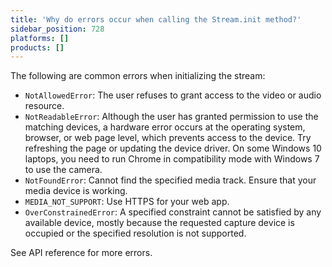 ```yaml
---
title: 'Why do errors occur when calling the Stream.init method?'
sidebar_position: 728
platforms: []
products: []
---
```



The following are common errors when initializing the stream:

- `NotAllowedError`: The user refuses to grant access to the video or audio resource.
- `NotReadableError`: Although the user has granted permission to use the matching devices, a hardware error occurs at the operating system, browser, or web page level, which prevents access to the device. Try refreshing the page or updating the device driver. On some Windows 10 laptops, you need to run Chrome in compatibility mode with Windows 7 to use the camera.
- `NotFoundError`: Cannot find the specified media track. Ensure that your media device is working.
- `MEDIA_NOT_SUPPORT`: Use HTTPS for your web app.
- `OverConstrainedError`: A specified constraint cannot be satisfied by any available device, mostly because the requested capture device is occupied or the specified resolution is not supported.

See <Link to="{{Global.API_REF_WEB_ROOT}}/index.html#error-codes">API reference</Link> for more errors.

